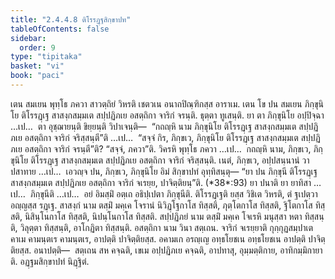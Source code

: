 ```yaml
---
title: "2.4.4.8 ติโรรฏฺฐสิกฺขาปท"
tableOfContents: false
sidebar:
  order: 9
type: "tipitaka"
basket: "vi"
book: "paci"
---
```



<DynamicBreadcrumb />

<Division number="965" book="paci">

<Paragraph number="2963" book="paci">
เตน สมเยน พุทฺโธ ภควา สาวตฺถิยํ วิหรติ เชตวเน อนาถปิณฺฑิกสฺส อาราเม. เตน โข ปน สมเยน ภิกฺขุนิโย ติโรรฏฺเฐ สาสงฺกสมฺมเต สปฺปฏิภเย อสตฺถิกา จาริกํ จรนฺติ. ธุตฺตา ทูเสนฺติ.
</Paragraph>

<Paragraph number="2964" book="paci">
ยา ตา ภิกฺขุนิโย อปฺปิจฺฉา …เป…  ตา อุชฺฌายนฺติ ขิยฺยนฺติ วิปาเจนฺติ—  “กถญฺหิ นาม ภิกฺขุนิโย ติโรรฏฺเฐ สาสงฺกสมฺมเต สปฺปฏิภเย อสตฺถิกา จาริกํ จริสฺสนฺตี”ติ …เป…  “สจฺจํ กิร, ภิกฺขเว, ภิกฺขุนิโย ติโรรฏฺเฐ สาสงฺกสมฺมเต สปฺปฏิภเย อสตฺถิกา จาริกํ จรนฺตี”ติ? “สจฺจํ, ภควา”ติ. วิครหิ พุทฺโธ ภควา …เป…  กถญฺหิ นาม, ภิกฺขเว, ภิกฺขุนิโย ติโรรฏฺเฐ สาสงฺกสมฺมเต สปฺปฏิภเย อสตฺถิกา จาริกํ จริสฺสนฺติ. เนตํ, ภิกฺขเว, อปฺปสนฺนานํ วา ปสาทาย …เป…  เอวญฺจ ปน, ภิกฺขเว, ภิกฺขุนิโย อิมํ สิกฺขาปทํ อุทฺทิสนฺตุ—
</Paragraph>

</Division>
<Division number="966" book="paci">

<Paragraph number="2965" book="paci">
<Emphasis>“ยา ปน ภิกฺขุนี ติโรรฏฺเฐ สาสงฺกสมฺมเต สปฺปฏิภเย อสตฺถิกา จาริกํ จเรยฺย, ปาจิตฺติยนฺ”</Emphasis>ติ. (*38*:<Emphasis>93</Emphasis>)
</Paragraph>

</Division>
<Division number="967" book="paci">

<Paragraph number="2966" book="paci">
<Emphasis>ยา ปนา</Emphasis>ติ ยา ยาทิสา …เป…  <Emphasis>ภิกฺขุนี</Emphasis>ติ …เป…  อยํ อิมสฺมิํ อตฺเถ อธิปฺเปตา ภิกฺขุนีติ.
</Paragraph>

<Paragraph number="2967" book="paci">
<Emphasis>ติโรรฏฺเฐ</Emphasis>ติ ยสฺส วิชิเต วิหรติ, ตํ ฐเปตฺวา อญฺญสฺส รฏฺเฐ.
</Paragraph>

<Paragraph number="2968" book="paci">
<Emphasis>สาสงฺกํ</Emphasis> นาม ตสฺมิํ มคฺเค โจรานํ นิวิฏฺโฐกาโส ทิสฺสติ, ภุตฺโตกาโส ทิสฺสติ, ฐิโตกาโส ทิสฺสติ, นิสินฺโนกาโส ทิสฺสติ, นิปนฺโนกาโส ทิสฺสติ.
</Paragraph>

<Paragraph number="2969" book="paci">
<Emphasis>สปฺปฏิภยํ</Emphasis> นาม ตสฺมิํ มคฺเค โจเรหิ มนุสฺสา หตา ทิสฺสนฺติ, วิลุตฺตา ทิสฺสนฺติ, อาโกฏิตา ทิสฺสนฺติ.
</Paragraph>

<Paragraph number="2970" book="paci">
<Emphasis>อสตฺถิกา</Emphasis> นาม วินา สตฺเถน.
</Paragraph>

<Paragraph number="2971" book="paci">
<Emphasis>จาริกํ จเรยฺยา</Emphasis>ติ กุกฺกุฏสมฺปาเต คาเม คามนฺตเร คามนฺตเร, อาปตฺติ ปาจิตฺติยสฺส. อคามเก อรญฺเญ อทฺธโยชเน อทฺธโยชเน อาปตฺติ ปาจิตฺติยสฺส.
</Paragraph>

</Division>
<Division number="968" book="paci">

<Paragraph number="2972" book="paci">
อนาปตฺติ—  สตฺเถน สห คจฺฉติ, เขเม อปฺปฏิภเย คจฺฉติ, อาปทาสุ, อุมฺมตฺติกาย, อาทิกมฺมิกายาติ.

</Paragraph>
</Division>

<Paragraph number="2973" type="center" book="paci">
อฏฺฐมสิกฺขาปทํ นิฏฺฐิตํ.
</Paragraph>